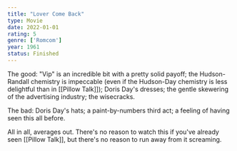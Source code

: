 ```yaml
---
title: "Lover Come Back"
type: Movie
date: 2022-01-01
rating: 5
genre: ['Romcom']
year: 1961
status: Finished
---
```


The good: "Vip" is an incredible bit with a pretty solid payoff; the Hudson-Randall chemistry is impeccable (even if the Hudson-Day chemistry is less delightful than in [[Pillow Talk]]); Doris Day's dresses; the gentle skewering of the advertising industry; the wisecracks.

The bad: Doris Day's hats; a paint-by-numbers third act; a feeling of having seen this all before.

All in all, averages out. There's no reason to watch this if you've already seen [[Pillow Talk]], but there's no reason to run away from it screaming.
